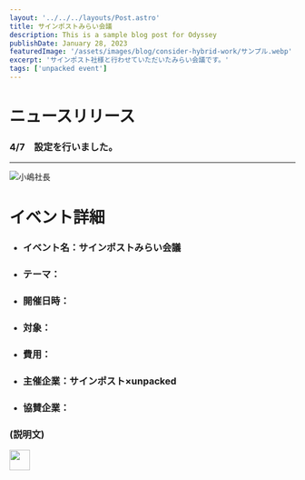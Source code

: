 ```yaml
---
layout: '../../../layouts/Post.astro'
title: サインポストみらい会議
description: This is a sample blog post for Odyssey
publishDate: January 28, 2023
featuredImage: '/assets/images/blog/consider-hybrid-work/サンプル.webp'
excerpt: 'サインポスト社様と行わせていただいたみらい会議です。'
tags: ['unpacked event']
---
```


# ニュースリリース

### 4/7　設定を行いました。   

*****


![小嶋社長](https://user-images.githubusercontent.com/128379237/232032223-e8460fd9-392b-47f1-bb00-45d85e62142e.jpg)



# イベント詳細

- ### イベント名：サインポストみらい会議
- ### テーマ：
- ### 開催日時：
- ### 対象：
- ### 費用：
- ### 主催企業：サインポスト×unpacked
- ### 協賛企業：  
  
### (説明文)

<p>
  <a href="https://docs.google.com/document/d/17KmXcmu-yOUpy7J5xsmRFP1y7Wq3GnRS38Y59lT_OLs/edit">
  <img src="https://developer.stackblitz.com/img/open_in_stackblitz.svg" height="36px" />
  </a>
</p>
